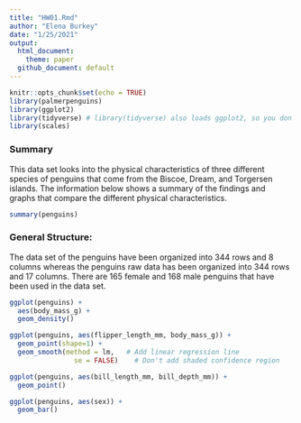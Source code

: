 ```yaml
---
title: "HW01.Rmd"
author: "Elena Burkey"
date: "1/25/2021"
output: 
  html_document:
    theme: paper
  github_document: default  
---
```


<!-- Take a look at how I edited your YAML header above. You specified the theme for the HTML output incorrectly. First, only indent suboptions by two spaces. Second, suboptions for HTML, like theme need to go under html_document. -->

<!-- Please also knit to github_document (you need to click the knit button twice--once for each format. This makes it easiest for me to look at the rendered results. -->

```r
knitr::opts_chunk$set(echo = TRUE)
library(palmerpenguins)
library(ggplot2)
library(tidyverse) # library(tidyverse) also loads ggplot2, so you don't need to call these separately. 
library(scales)
```

### Summary

<!-- Headings are usually formatted in bold already, so no need to separately add bold. -->

This data set looks into the physical characteristics of three different species of penguins that come from the Biscoe, Dream, and Torgersen islands. The information below shows a summary of the findings and graphs that compare the different physical characteristics. 

```r
summary(penguins)
```
### General Structure:

The data set of the penguins have been organized into 344 rows and 8 columns whereas the penguins raw data has been organized into 344 rows and 17 columns. There are 165 female and 168 male penguins that have been used in the data set. 

<!-- It's a style choice, but I like this structure with aes() outside better. Makes the code easier to read. Either way is fine. -->

```r
ggplot(penguins) +
  aes(body_mass_g) +
  geom_density()
```


```r
ggplot(penguins, aes(flipper_length_mm, body_mass_g)) +
  geom_point(shape=1) +
  geom_smooth(method = lm,   # Add linear regression line
                se = FALSE)    # Don't add shaded confidence region
```

<!-- To help readability, place spaces around = and + and other operators -->

```r
ggplot(penguins, aes(bill_length_mm, bill_depth_mm)) +
  geom_point()
```

```r
ggplot(penguins, aes(sex)) +
  geom_bar()
```

<!-- Best practice, always end a script with a blank line. -->
